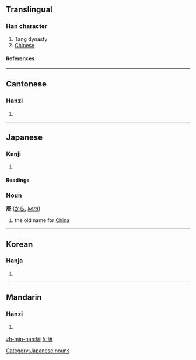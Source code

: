 ==Translingual==
===Han character===
{{Han char|rn=30|rad=口|as=07|sn=10|four=0026<sub>7</sub>|canj=戈中口 (ILR)}}
# Tang dynasty
# [[Chinese]]
====References====
{{Han ref|kx=0192.120|dkj=03709|dj=0411.200|hdz=10633.050|uh=5510|ud=21776|bh=ADF0|bd=44528}}
----
==Cantonese==
===Hanzi===
{{yue-hanzi|jyut=|y=tong4}}
# {{defn|Cantonese}}
----
== Japanese ==
=== Kanji ===
{{ja-kanji|grade=c|rs=口07}}
# {{defn|Japanese}} 
====Readings====
{{ja-readings|on=[[とう]] (tō)|kun=[[から]] (kara)}}



=== Noun ===
'''唐''' ([[から]], ''[[kara]]'')

# the old name for [[China]]
[[Category:Japanese nouns]]
----
==Korean==
===Hanja===
{{ko-hanja|hangeul=당|rv=dang|mr=tang}}
# {{defn|Korean}}
----
==Mandarin==
===Hanzi===
{{cmn-hanzi|pin=[[táng]] (tang2)|wg=t'ang<sup>2</sup>}}
# {{defn|Mandarin}}

[[zh-min-nan:唐]]
[[fr:唐]]
